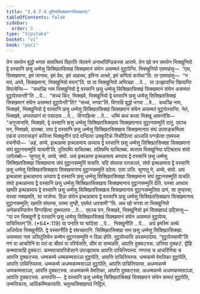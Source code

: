 ```yaml
---
title: "2.4.7.4 दुतियसिक्खमानसिक्खापद"
tableOfContents: false
sidebar:
  order: 5
type: "tipitaka"
basket: "vi"
book: "paci"
---
```



<DynamicBreadcrumb />

<Division number="1084" book="paci">

<Paragraph number="3216" book="paci">
तेन समयेन बुद्धो भगवा सावत्थियं विहरति जेतवने अनाथपिण्डिकस्स आरामे. तेन खो पन समयेन भिक्खुनियो द्वे वस्सानि छसु धम्मेसु सिक्खितसिक्खं सिक्खमानं संघेन असम्मतं वुट्ठापेन्ति. भिक्खुनियो एवमाहंसु—  “एथ, सिक्खमाना, इमं जानाथ, इमं देथ, इमं आहरथ, इमिना अत्थो, इमं कप्पियं करोथा”ति. ता एवमाहंसु—  “न मयं, अय्ये, सिक्खमाना, भिक्खुनियो मयन्”ति.
</Paragraph>

<Paragraph number="3217" book="paci">
या ता भिक्खुनियो अप्पिच्छा …पे…  ता उज्झायन्ति खिय्यन्ति विपाचेन्ति—  “कथञ्हि नाम भिक्खुनियो द्वे वस्सानि छसु धम्मेसु सिक्खितसिक्खं सिक्खमानं संघेन असम्मतं वुट्ठापेस्सन्ती”ति …पे…  “सच्चं किर, भिक्खवे, भिक्खुनियो द्वे वस्सानि छसु धम्मेसु सिक्खितसिक्खं सिक्खमानं संघेन असम्मतं वुट्ठापेन्ती”ति? “सच्चं, भगवा”ति. विगरहि बुद्धो भगवा …पे…  कथञ्हि नाम, भिक्खवे, भिक्खुनियो द्वे वस्सानि छसु धम्मेसु सिक्खितसिक्खं सिक्खमानं संघेन असम्मतं वुट्ठापेस्सन्ति. नेतं, भिक्खवे, अप्पसन्नानं वा पसादाय …पे…  विगरहित्वा …पे…  धम्मिं कथं कत्वा भिक्खू आमन्तेसि—  “अनुजानामि, भिक्खवे, द्वे वस्सानि छसु धम्मेसु सिक्खितसिक्खाय सिक्खमानाय वुट्ठानसम्मुतिं दातुं. एवञ्च पन, भिक्खवे, दातब्बा. ताय द्वे वस्सानि छसु धम्मेसु सिक्खितसिक्खाय सिक्खमानाय संघं उपसङ्कमित्वा एकंसं उत्तरासङ्गं करित्वा भिक्खुनीनं पादे वन्दित्वा उक्कुटिकं निसीदित्वा अञ्जलिं पग्गहेत्वा एवमस्स वचनीयो—  ‘अहं, अय्ये, इत्थन्नामा इत्थन्नामाय अय्याय द्वे वस्सानि छसु धम्मेसु सिक्खितसिक्खा सिक्खमाना संघं वुट्ठानसम्मुतिं याचामी’ति. दुतियम्पि याचितब्बा. ततियम्पि याचितब्बा. ब्यत्ताय भिक्खुनिया पटिबलाय संघो ञापेतब्बो—
</Paragraph>

</Division>
<Division number="1085" book="paci">

<Paragraph number="3218" book="paci">
‘सुणातु मे, अय्ये, संघो. अयं इत्थन्नामा इत्थन्नामाय अय्याय द्वे वस्सानि छसु धम्मेसु सिक्खितसिक्खा सिक्खमाना संघं वुट्ठानसम्मुतिं याचति. यदि संघस्स पत्तकल्लं, संघो इत्थन्नामाय द्वे वस्सानि छसु धम्मेसु सिक्खितसिक्खाय सिक्खमानाय वुट्ठानसम्मुतिं ददेय्य. एसा ञत्ति.
</Paragraph>

<Paragraph number="3219" book="paci">
सुणातु मे, अय्ये, संघो. अयं इत्थन्नामा इत्थन्नामाय अय्याय द्वे वस्सानि छसु धम्मेसु सिक्खितसिक्खा सिक्खमाना संघं वुट्ठानसम्मुतिं याचति. संघो इत्थन्नामाय द्वे वस्सानि छसु धम्मेसु सिक्खितसिक्खाय सिक्खमानाय वुट्ठानसम्मुतिं देति. यस्सा अय्याय खमति इत्थन्नामाय द्वे वस्सानि छसु धम्मेसु सिक्खितसिक्खाय सिक्खमानाय वुट्ठानसम्मुतिया दानं, सा तुण्हस्स; यस्सा नक्खमति, सा भासेय्य.
</Paragraph>

<Paragraph number="3220" book="paci">
दिन्ना संघेन इत्थन्नामाय द्वे वस्सानि छसु धम्मेसु सिक्खितसिक्खाय सिक्खमानाय वुट्ठानसम्मुति; खमति संघस्स, तस्मा तुण्ही, एवमेतं धारयामी’”ति.
</Paragraph>

<Paragraph number="3221" book="paci">
अथ खो भगवा ता भिक्खुनियो अनेकपरियायेन विगरहित्वा दुब्भरताय …पे…  एवञ्च पन, भिक्खवे, भिक्खुनियो इमं सिक्खापदं उद्दिसन्तु—
</Paragraph>

</Division>
<Division number="1086" book="paci">

<Paragraph number="3222" book="paci">
<Emphasis>“या पन भिक्खुनी द्वे वस्सानि छसु धम्मेसु सिक्खितसिक्खं सिक्खमानं संघेन असम्मतं वुट्ठापेय्य, पाचित्तियन्”</Emphasis>ति. (*64*:<Emphasis>119</Emphasis>)
</Paragraph>

</Division>
<Division number="1087" book="paci">

<Paragraph number="3223" book="paci">
<Emphasis>या पना</Emphasis>ति या यादिसा …पे…  <Emphasis>भिक्खुनी</Emphasis>ति …पे…  अयं इमस्मिं अत्थे अधिप्पेता भिक्खुनीति.
</Paragraph>

<Paragraph number="3224" book="paci">
<Emphasis>द्वे वस्सानी</Emphasis>ति द्वे संवच्छरानि. <Emphasis>सिक्खितसिक्खा</Emphasis> नाम छसु धम्मेसु सिक्खितसिक्खा. <Emphasis>असम्मता</Emphasis> नाम ञत्तिदुतियेन कम्मेन वुट्ठानसम्मुति न दिन्ना होति. <Emphasis>वुट्ठापेय्या</Emphasis>ति उपसम्पादेय्य.
</Paragraph>

<Paragraph number="3225" book="paci">
“वुट्ठापेस्सामी”ति गणं वा आचरिनिं वा पत्तं वा चीवरं वा परियेसति, सीमं वा सम्मन्नति, आपत्ति दुक्कटस्स. ञत्तिया दुक्कटं. द्वीहि कम्मवाचाहि दुक्कटा. कम्मवाचापरियोसाने उपज्झायाय आपत्ति पाचित्तियस्स. गणस्स च आचरिनिया च आपत्ति दुक्कटस्स.
</Paragraph>

</Division>
<Division number="1088" book="paci">

<Paragraph number="3226" book="paci">
धम्मकम्मे धम्मकम्मसञ्ञा वुट्ठापेति, आपत्ति पाचित्तियस्स. धम्मकम्मे वेमतिका वुट्ठापेति, आपत्ति पाचित्तियस्स. धम्मकम्मे अधम्मकम्मसञ्ञा वुट्ठापेति, आपत्ति पाचित्तियस्स.
</Paragraph>

<Paragraph number="3227" book="paci">
अधम्मकम्मे धम्मकम्मसञ्ञा, आपत्ति दुक्कटस्स. अधम्मकम्मे वेमतिका, आपत्ति दुक्कटस्स. अधम्मकम्मे अधम्मकम्मसञ्ञा, आपत्ति दुक्कटस्स.
</Paragraph>

</Division>
<Division number="1089" book="paci">

<Paragraph number="3228" book="paci">
अनापत्ति—  द्वे वस्सानि छसु धम्मेसु सिक्खितसिक्खं सिक्खमानं संघेन सम्मतं वुट्ठापेति, उम्मत्तिकाय, आदिकम्मिकायाति.

</Paragraph>
</Division>

<Paragraph number="3229" type="center" book="paci">
चतुत्थसिक्खापदं निट्ठितं.
</Paragraph>